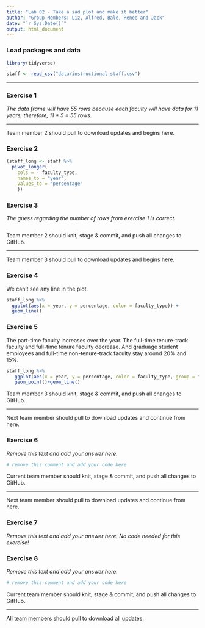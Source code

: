 ```yaml
---
title: "Lab 02 - Take a sad plot and make it better"
author: "Group Members: Liz, Alfred, Bale, Renee and Jack"
date: "`r Sys.Date()`"
output: html_document
---
```


### Load packages and data

```r
library(tidyverse) 
```

```r
staff <- read_csv("data/instructional-staff.csv")
```


--------

### Exercise 1

_The data frame will have 55 rows because each faculty will have data for 11 years; therefore, 11 * 5 = 55 rows._ 

--------

Team member 2 should pull to download updates and begins here.

### Exercise 2

```r
(staff_long <- staff %>%
  pivot_longer(
    cols = - faculty_type, 
    names_to = "year",
    values_to = "percentage"
    ))
```


### Exercise 3
_The guess regarding the number of rows from exercise 1 is correct._

```r

```


Team member 2 should knit, stage & commit, and push all changes to GitHub.

--------

Team member 3 should pull to download updates and begins here.


### Exercise 4

We can't see any line in the plot.

```r
staff_long %>%
  ggplot(aes(x = year, y = percentage, color = faculty_type)) +
  geom_line()

```


### Exercise 5

The part-time faculty increases over the year. The full-time tenure-track faculty and full-time tenure faculty decrease. And graduage student employees and full-time non-tenure-track faculty stay around  20% and 15%.

```r
staff_long %>%
   ggplot(aes(x = year, y = percentage, color = faculty_type, group = faculty_type)) +
   geom_point()+geom_line()
```


Team member 3 should knit, stage & commit, and push all changes to GitHub.

--------

Next team member should pull to download updates and continue from here.


### Exercise 6

*Remove this text and add your answer here.*

```r
# remove this comment and add your code here
```


Current team member should knit, stage & commit, and push all changes to GitHub.

--------

Next team member should pull to download updates and continue from here.


### Exercise 7

*Remove this text and add your answer here. No code needed for this exercise!*


### Exercise 8

*Remove this text and add your answer here.*

```r
# remove this comment and add your code here
```


Current team member should knit, stage & commit, and push all changes to GitHub.

--------

All team members should pull to download all updates.


